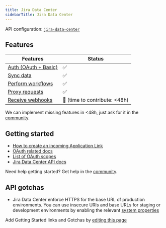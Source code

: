 ```yaml
---
title: Jira Data Center
sidebarTitle: Jira Data Center
---
```


API configuration: [`jira-data-center`](https://nango.dev/providers.yaml)

## Features

| Features | Status |
| - | - |
| [Auth (OAuth + Basic)](/guides/getting-started/authorize-an-api-from-your-app) | ✅ |
| [Sync data](/guides/getting-started/read-from-an-api) | ✅ |
| [Perform workflows](/guides/getting-started/write-to-an-api) | ✅ |
| [Proxy requests](/guides/proxy-requests-to-an-api) | ✅ |
| [Receive webhooks](/guides/receive-webhooks-from-an-api) | 🚫 (time to contribute: &lt;48h) |

<Tip>We can implement missing features in &lt;48h, just ask for it in the [community](https://nango.dev/slack).</Tip>

## Getting started

-   [How to create an incoming Application Link](https://confluence.atlassian.com/adminjiraserver/configure-an-incoming-link-1115659067.html)
-   [OAuth related docs](https://confluence.atlassian.com/adminjiraserver/jira-oauth-2-0-provider-api-1115659070.html)
-   [List of OAuth scopes](https://confluence.atlassian.com/adminjiraserver/jira-oauth-2-0-provider-api-1115659070.html#JiraOAuth2.0providerAPI-scopes)
-   [Jira Data Center API docs](https://docs.atlassian.com/software/jira/docs/api/REST/9.14.0/)

<Tip>Need help getting started? Get help in the [community](https://nango.dev/slack).</Tip>

## API gotchas
-  Jira Data Center enforce HTTPS for the base URL of production environments. You can use insecure URIs and base URLs for staging or development environments by enabling the relevant [system properties](https://confluence.atlassian.com/adminjiraserver/oauth-2-0-provider-system-properties-1115659073.html)

<Note>Add Getting Started links and Gotchas by [editing this page](https://github.com/nangohq/nango/tree/master/docs-v2/integrations/all/jira-data-center.mdx)</Note>